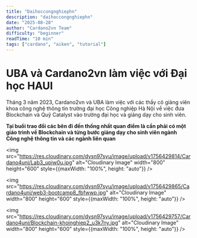 ```yaml
---
title: "Daihoccongnghiephn"
description: "daihoccongnghiephn"
date: "2025-08-28"
author: "Cardano2vn Team"
difficulty: "beginner"
readTime: "10 min"
tags: ["cardano", "aiken", "tutorial"]
---
```


# UBA và Cardano2vn làm việc với Đại học HAUI

Tháng 3 năm 2023, Cardano2vn và UBA làm việc với các thầy cô giảng viên khoa công nghệ thông tin trường đại học Công nghiệp Hà Nội về việc đưa Blockchain và Quỹ Catalyst vào trường đại học và giảng dạy cho sinh viên.

**Tại buổi trao đổi các bên đi đến thống nhất quan điểm là cần phải có một giáo trình về Blockchain và từng bước giảng dạy cho sinh viên ngành Công nghệ thông tin và các ngành liên quan**

<img src="https://res.cloudinary.com/dysn97syu/image/upload/v1756429814/Cardano4uni/Lab3_upjw0u.jpg" alt="Cloudinary Image" width="800" height="600" style={{maxWidth: "100%", height: "auto"}} />

<img src="https://res.cloudinary.com/dysn97syu/image/upload/v1756429865/Cardano4uni/web3-bootcamp8_fbfwwp.jpg" alt="Cloudinary Image" width="800" height="600" style={{maxWidth: "100%", height: "auto"}} />

<img src="https://res.cloudinary.com/dysn97syu/image/upload/v1756429757/Cardano4uni/Blockchain-khoinghiep2_u3k7ny.jpg" alt="Cloudinary Image" width="800" height="600" style={{maxWidth: "100%", height: "auto"}} />
